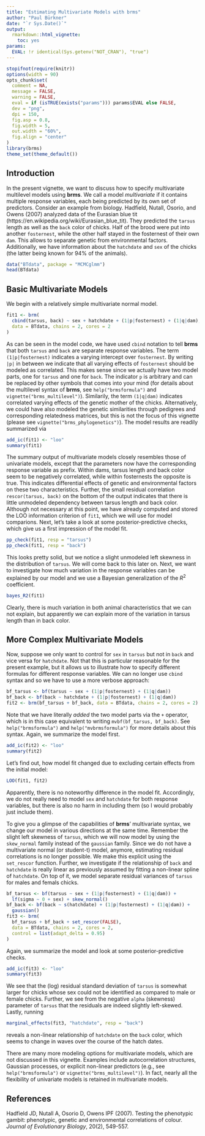 ---
title: "Estimating Multivariate Models with brms"
author: "Paul Bürkner"
date: "`r Sys.Date()`"
output: 
  rmarkdown::html_vignette:
    toc: yes
params:
  EVAL: !r identical(Sys.getenv("NOT_CRAN"), "true")
---

<!--
%\VignetteEngine{knitr::rmarkdown}
%\VignetteIndexEntry{Fit multivariate models with brms}
%\VignetteEncoding{UTF-8}
-->

```{r, SETTINGS-knitr, include=FALSE}
stopifnot(require(knitr))
options(width = 90)
opts_chunk$set(
  comment = NA,
  message = FALSE,
  warning = FALSE,
  eval = if (isTRUE(exists("params"))) params$EVAL else FALSE,
  dev = "png",
  dpi = 150,
  fig.asp = 0.8,
  fig.width = 5,
  out.width = "60%",
  fig.align = "center"
)
library(brms)
theme_set(theme_default())
```

## Introduction

In the present vignette, we want to discuss how to specify multivariate multilevel models using **brms**. We call a model *multivariate* if it contains multiple response variables, each being predicted by its own set of predictors. Consider an example from biology. Hadfield, Nutall, Osorio, and Owens (2007) analyzed data of the Eurasian blue tit (https://en.wikipedia.org/wiki/Eurasian_blue_tit). They predicted the `tarsus` length as well as the `back` color of chicks. Half of the brood were put into another `fosternest`, while the other half stayed in the fosternest of their own `dam`. This allows to separate genetic from environmental factors. Additionally, we have information about the `hatchdate` and `sex` of the chicks (the latter being known for 94\% of the animals).

```{r data}
data("BTdata", package = "MCMCglmm")
head(BTdata)
```

## Basic Multivariate Models 

We begin with a relatively simple multivariate normal model.

```{r fit1, message=FALSE, warning=FALSE}
fit1 <- brm(
  cbind(tarsus, back) ~ sex + hatchdate + (1|p|fosternest) + (1|q|dam),
  data = BTdata, chains = 2, cores = 2
)
```

As can be seen in the model code, we have used `cbind` notation to tell **brms** that both `tarsus` and `back` are separate response variables. The term `(1|p|fosternest)` indicates a varying intercept over `fosternest`. By writing `|p|` in between we indicate that all varying effects of `fosternest` should be modeled as correlated. This makes sense since we actually have two model parts, one for `tarsus` and one for `back`. The indicator `p` is arbitrary and can be replaced by other symbols that comes into your mind (for details about the multilevel syntax of **brms**, see `help("brmsformula")` and `vignette("brms_multilevel")`). Similarily, the term `(1|q|dam)` indicates correlated varying effects of the genetic mother of the chicks. Alternatively, we could have also modeled the genetic similarities through pedigrees and corresponding relatedness matrices, but this is not the focus of this vignette (please see `vignette("brms_phylogenetics")`). The model results are readily summarized via

```{r summary1, warning=FALSE}
add_ic(fit1) <- "loo"
summary(fit1)
```

The summary output of multivariate models closely resembles those of univariate models, except that the parameters now have the corresponding response variable as prefix. Within dams, tarsus length and back color seem to be negatively correlated, while within fosternests the opposite is true. This indicates differential effects of genetic and environmental factors on these two characteristics. Further, the small residual correlation `rescor(tarsus, back)` on the bottom of the output indicates that there is little unmodeled dependency between tarsus length and back color. Although not necessary at this point, we have already computed and stored the LOO information criterion of `fit1`, which we will use for model comparions. Next, let's take a look at some posterior-predictive checks, which give us a first impression of the model fit.

```{r pp_check1, message=FALSE}
pp_check(fit1, resp = "tarsus")
pp_check(fit1, resp = "back")
```

This looks pretty solid, but we notice a slight unmodeled left skewness in the distribution of `tarsus`. We will come back to this later on. Next, we want to investigate how much variation in the response variables can be explained by our model and we use a Bayesian generalization of the $R^2$ coefficient.

```{r R2_1}
bayes_R2(fit1)
```

Clearly, there is much variation in both animal characteristics that we can not explain, but apparently we can explain more of the variation in tarsus length than in back color.

## More Complex Multivariate Models

Now, suppose we only want to control for `sex` in `tarsus` but not in `back` and vice versa for `hatchdate`. Not that this is particular reasonable for the present example, but it allows us to illustrate how to specify different formulas for different response variables. We can no longer use `cbind` syntax and so we have to use a more verbose approach: 

```{r fit2, message=FALSE, warning=FALSE}
bf_tarsus <- bf(tarsus ~ sex + (1|p|fosternest) + (1|q|dam))
bf_back <- bf(back ~ hatchdate + (1|p|fosternest) + (1|q|dam))
fit2 <- brm(bf_tarsus + bf_back, data = BTdata, chains = 2, cores = 2)
```

Note that we have literally *added* the two model parts via the `+` operator, which is in this case equivalent to writing `mvbf(bf_tarsus, bf_back)`. See `help("brmsformula")` and `help("mvbrmsformula")` for more details about this syntax. Again, we summarize the model first.

```{r summary2, warning=FALSE}
add_ic(fit2) <- "loo"
summary(fit2)
```

Let's find out, how model fit changed due to excluding certain effects from the initial model:

```{r loo12}
LOO(fit1, fit2)
```

Apparently, there is no noteworthy difference in the model fit. Accordingly, we do not really need to model `sex` and `hatchdate` for both response variables, but there is also no harm in including them (so I would probably just include them).  

To give you a glimpse of the capabilities of **brms**' multivariate syntax, we change our model in various directions at the same time. Remember the slight left skewness of `tarsus`, which we will now model by using the `skew_normal` family instead of the `gaussian` family. Since we do not have a multivariate normal (or student-t) model, anymore, estimating residual correlations is no longer possible. We make this explicit using the `set_rescor` function. Further, we investigate if the relationship of `back` and `hatchdate` is really linear as previously assumed by fitting a non-linear spline of `hatchdate`. On top of it, we model separate residual variances of `tarsus` for males and femals chicks.

```{r fit3, message=FALSE, warning=FALSE}
bf_tarsus <- bf(tarsus ~ sex + (1|p|fosternest) + (1|q|dam)) +
  lf(sigma ~ 0 + sex) + skew_normal()
bf_back <- bf(back ~ s(hatchdate) + (1|p|fosternest) + (1|q|dam)) +
  gaussian()
fit3 <- brm(
  bf_tarsus + bf_back + set_rescor(FALSE), 
  data = BTdata, chains = 2, cores = 2,
  control = list(adapt_delta = 0.95)
)
```

Again, we summarize the model and look at some posterior-predictive checks.

```{r summary3, warning=FALSE}
add_ic(fit3) <- "loo"
summary(fit3)
```

We see that the (log) residual standard deviation of `tarsus` is somewhat larger for chicks whose sex could not be identified as compared to male or female chicks. Further, we see from the negative `alpha` (skewness) parameter of `tarsus` that the residuals are indeed slightly left-skewed. Lastly, running

```{r me3}
marginal_effects(fit3, "hatchdate", resp = "back")
```

reveals a non-linear relationship of `hatchdate` on the `back` color, which seems to change in waves over the course of the hatch dates.

There are many more modeling options for multivariate models, which are not discussed in this vignette. Examples include autocorrelation structures, Gaussian processes, or explicit non-linear predictors (e.g., see `help("brmsformula")` or `vignette("brms_multilevel")`). In fact, nearly all the flexibility of univariate models is retained in multivariate models. 

## References

Hadfield JD, Nutall A, Osorio D, Owens IPF (2007). Testing the phenotypic gambit: phenotypic, genetic and environmental correlations of colour. *Journal of Evolutionary Biology*, 20(2), 549-557.

